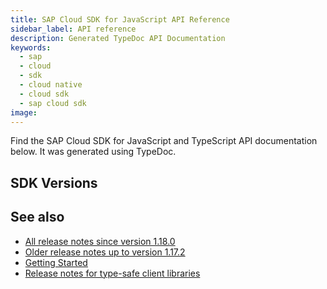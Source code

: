```yaml
---
title: SAP Cloud SDK for JavaScript API Reference
sidebar_label: API reference
description: Generated TypeDoc API Documentation
keywords:
  - sap
  - cloud
  - sdk
  - cloud native
  - cloud sdk
  - sap cloud sdk
image:
---
```



Find the SAP Cloud SDK for JavaScript and TypeScript API documentation below. It was generated using TypeDoc.

## SDK Versions

<ApiReleaseList />

## See also

- [All release notes since version 1.18.0](https://github.com/SAP/cloud-sdk-js/releases)
- [Older release notes up to version 1.17.2](https://help.sap.com/doc/2324e9c3b28748a4ae2ad08166d77675/1.0/en-US/js-index.html)
- [Getting Started](getting-started)
- [Release notes for type-safe client libraries](release-notes-sap-cloud-sdk-for-javascript-and-typescript)

